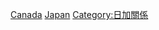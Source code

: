 {{Commonscat|Ambassadors of Japan to Canada}}

[[Category:日本駐外大使|Canada]]
[[Category:駐加拿大大使|Japan]]
[[Category:日加關係|Category:日加關係]]